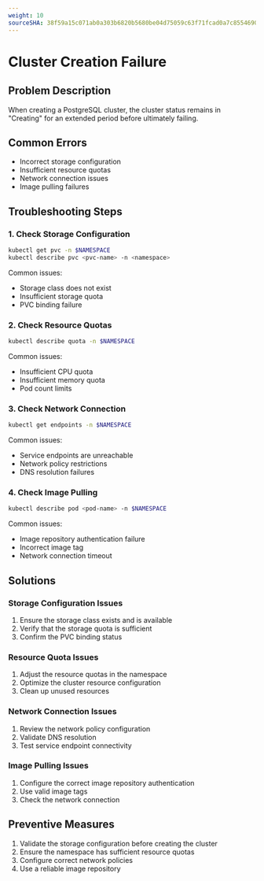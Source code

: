 ```yaml
---
weight: 10
sourceSHA: 38f59a15c071ab0a303b6820b5680be04d75059c63f71fcad0a7c855469090ca
---
```


# Cluster Creation Failure

## Problem Description

When creating a PostgreSQL cluster, the cluster status remains in "Creating" for an extended period before ultimately failing.

## Common Errors

- Incorrect storage configuration
- Insufficient resource quotas
- Network connection issues
- Image pulling failures

## Troubleshooting Steps

### 1. Check Storage Configuration

```bash
kubectl get pvc -n $NAMESPACE
kubectl describe pvc <pvc-name> -n <namespace>
```

Common issues:

- Storage class does not exist
- Insufficient storage quota
- PVC binding failure

### 2. Check Resource Quotas

```bash
kubectl describe quota -n $NAMESPACE
```

Common issues:

- Insufficient CPU quota
- Insufficient memory quota
- Pod count limits

### 3. Check Network Connection

```bash
kubectl get endpoints -n $NAMESPACE
```

Common issues:

- Service endpoints are unreachable
- Network policy restrictions
- DNS resolution failures

### 4. Check Image Pulling

```bash
kubectl describe pod <pod-name> -n $NAMESPACE
```

Common issues:

- Image repository authentication failure
- Incorrect image tag
- Network connection timeout

## Solutions

### Storage Configuration Issues

1. Ensure the storage class exists and is available
2. Verify that the storage quota is sufficient
3. Confirm the PVC binding status

### Resource Quota Issues

1. Adjust the resource quotas in the namespace
2. Optimize the cluster resource configuration
3. Clean up unused resources

### Network Connection Issues

1. Review the network policy configuration
2. Validate DNS resolution
3. Test service endpoint connectivity

### Image Pulling Issues

1. Configure the correct image repository authentication
2. Use valid image tags
3. Check the network connection

## Preventive Measures

1. Validate the storage configuration before creating the cluster
2. Ensure the namespace has sufficient resource quotas
3. Configure correct network policies
4. Use a reliable image repository
